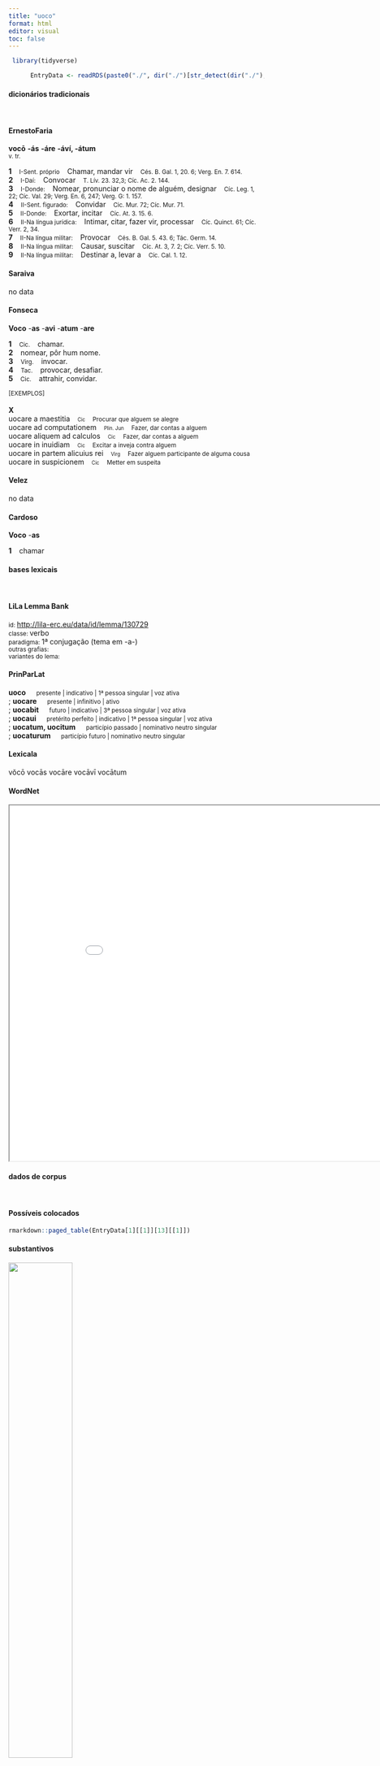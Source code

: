 ```yaml
---
title: "uoco"
format: html
editor: visual
toc: false
---
```



```r
 library(tidyverse) 

      EntryData <- readRDS(paste0("./", dir("./")[str_detect(dir("./"), "_xx117-111-99-111xx_.rds")]))

```


#### dicionários tradicionais

&emsp;




::: panel-tabset

#### ErnestoFaria

<b>vocō</b> <b>-ás</b> <b>-áre</b> <b>-áví, -átum</b> <br> <small>v. tr.</small> <br> <small></small>   <p> <b>1</b> &ensp; <small>I-Sent. próprio</small> &ensp; Chamar, mandar vir &ensp; <small>Cés. B. Gal. 1, 20. 6; Verg. En. 7. 614.</small> <br> <b>2</b> &ensp; <small>I-Daí:</small> &ensp; Convocar &ensp; <small>T. Lív. 23. 32,3; Cíc. Ac. 2. 144.</small> <br> <b>3</b> &ensp; <small>I-Donde:</small> &ensp; Nomear, pronunciar o nome de alguém, designar &ensp; <small>Cíc. Leg. 1, 22; Cíc. Val. 29; Verg. En. 6, 247; Verg. G: 1. 157.</small> <br> <b>4</b> &ensp; <small>II-Sent. figurado:</small> &ensp; Convidar &ensp; <small>Cic. Mur. 72; Cíc. Mur. 71.</small> <br> <b>5</b> &ensp; <small>II-Donde:</small> &ensp; Exortar, incitar &ensp; <small>Cíc. At. 3. 15. 6.</small> <br> <b>6</b> &ensp; <small>II-Na língua jurídica:</small> &ensp; Intimar, citar, fazer vir, processar &ensp; <small>Cíc. Quinct. 61; Cíc. Verr. 2, 34.</small> <br> <b>7</b> &ensp; <small>II-Na língua militar:</small> &ensp; Provocar &ensp; <small>Cés. B. Gal. 5. 43. 6; Tác. Germ. 14.</small> <br> <b>8</b> &ensp; <small>II-Na língua militar:</small> &ensp; Causar, suscitar &ensp; <small>Cíc. At. 3, 7. 2; Cíc. Verr. 5. 10.</small> <br> <b>9</b> &ensp; <small>II-Na língua militar:</small> &ensp; Destinar a, levar a &ensp; <small>Cíc. Cal. 1. 12.</small> </p>




#### Saraiva

no data




#### Fonseca

<b>Voco</b> -<b>as</b> -<b>avi</b> -<b>atum</b> -<b>are</b>   <p> <b>1</b> &ensp; <small>Cic.</small> &ensp; chamar. <br> <b>2</b> &ensp; nomear, pôr hum nome. <br> <b>3</b> &ensp; <small>Virg.</small> &ensp; invocar. <br> <b>4</b> &ensp; <small>Tac.</small> &ensp; provocar, desafiar. <br> <b>5</b> &ensp; <small>Cic.</small> &ensp; attrahir, convidar. </p>   <p><small>[EXEMPLOS]</small><br> <br><b>X</b><br>uocare a maestitia &ensp; <small><small>Cic</small></small> &ensp; <small>Procurar que alguem se alegre</small> <br> uocare ad computationem &ensp; <small><small>Plin. Jun</small></small> &ensp; <small>Fazer, dar contas a alguem</small> <br> uocare aliquem ad calculos &ensp; <small><small>Cic</small></small> &ensp; <small>Fazer, dar contas a alguem</small> <br> uocare in inuidiam &ensp; <small><small>Cic</small></small> &ensp; <small>Excitar a inveja contra alguem</small> <br> uocare in partem alicuius rei &ensp; <small><small>Virg</small></small> &ensp; <small>Fazer alguem participante de alguma cousa</small> <br> uocare in suspicionem &ensp; <small><small>Cic</small></small> &ensp; <small>Metter em suspeita</small> </p>




#### Velez

no data




#### Cardoso

<b>Voco</b> -<b>as</b>   <p> <b>1</b> &ensp; chamar </p>


:::



#### bases lexicais

&emsp;






::: panel-tabset

#### LiLa Lemma Bank

<small> id: </small> <a href=' http://lila-erc.eu/data/id/lemma/130729 ' target="_blank"> http://lila-erc.eu/data/id/lemma/130729 </a> <br>
<small> classe: </small> verbo    <br>
<small> paradigma: </small> 1ª conjugação (tema em -a-) <br>
<small> outras grafias: </small>  <br>
<small> variantes do lema: </small>  <br>





#### PrinParLat

<b> uoco </b>&emsp;<small> presente | indicativo | 1ª pessoa singular | voz ativa </small><br>
; <b> uocare </b>&emsp;<small> presente | infinitivo | ativo </small><br>
; <b> uocabit </b>&emsp;<small> futuro | indicativo | 3ª pessoa singular | voz ativa </small><br>
; <b> uocaui </b>&emsp;<small> pretérito perfeito | indicativo | 1ª pessoa singular | voz ativa </small><br>
; <b> uocatum, uocitum </b>&emsp;<small> particípio passado | nominativo neutro singular </small><br>
; <b> uocaturum </b>&emsp;<small> particípio futuro | nominativo neutro singular </small><br>





#### Lexicala

vŏcō 
 vocās 
 vocāre 
 vocāvī 
 vocātum




#### WordNet

<iframe width='900' height='700' src='Media/Tree__xx117-111-99-111xx__sem_type_lexemes_pt.html'>

</iframe>


:::



#### dados de corpus

&emsp;




::: panel-tabset

#### Possíveis colocados

```r

rmarkdown::paged_table(EntryData[1][[1]][13][[1]])

```


#### substantivos

![](./Media/wordcloud__xx117-111-99-111xx__BY_collocate_scoreSUBST.webp){width=50% fig-alt='This chart plots collocate by scoreSUBST, for the headword uoco here are all the values plotted: collocate: iudicium; scoreSUBST: 3. collocate: iubeo; scoreSUBST: 0. collocate: sui; scoreSUBST: 0'}




#### adjetivos

![](./Media/wordcloud__xx117-111-99-111xx__BY_collocate_scoreADJ.webp){width=50% fig-alt='This chart plots collocate by scoreADJ, for the headword uoco here are all the values plotted: collocate: iudicium; scoreADJ: 0. collocate: iubeo; scoreADJ: 0. collocate: sui; scoreADJ: 0'}




#### verbos

![](./Media/wordcloud__xx117-111-99-111xx__BY_collocate_scoreVERBO.webp){width=50% fig-alt='This chart plots collocate by scoreVERBO, for the headword uoco here are all the values plotted: collocate: iudicium; scoreVERBO: 0. collocate: iubeo; scoreVERBO: 2. collocate: sui; scoreVERBO: 0'}




#### advérbios

![](./Media/wordcloud__xx117-111-99-111xx__BY_collocate_scoreADV.webp){width=50% fig-alt='This chart plots collocate by scoreADV, for the headword uoco here are all the values plotted: collocate: iudicium; scoreADV: 0. collocate: iubeo; scoreADV: 0. collocate: sui; scoreADV: 0'}




#### preposições e conjunções

![](./Media/wordcloud__xx117-111-99-111xx__BY_collocate_scoreFUNC.webp){width=50% fig-alt='This chart plots collocate by scoreFUNC, for the headword uoco here are all the values plotted: collocate: iudicium; scoreFUNC: 0. collocate: iubeo; scoreFUNC: 0. collocate: sui; scoreFUNC: 0'}


:::



::: panel-tabset

#### ExemplosTraduzidos

<p> amicum enim nostrum in iudicium <b>uocabas</b> <br> <small> Cic.Ver.2.4.25.19 <br> “Pois chamavas a julgamento um amigo nosso.” <small> [JDD] </small> </small> </p>
; <p> armis enim gesta numquam profecto in iudicium <b>uocabuntur</b> <br> <small> Cic.Phil.1.21.6 <br> Pois as coisas feitas pelas armas nunca, sem dúvida, serão chamadas em juízo. <small> [JDD] </small> </small> </p>
; <p> M. uero Caelius cur in hoc iudicium <b>uocatur</b> <br> <small> Cic.Cael.72 <br> Por que, porém, Marco Célio é citado para este julgamento? <small> [JDD] </small> </small> </p>
; <p> quidam ita finiunt bonum est quod inuitat animos quod ad se <b>uocat</b> <br> <small> Sen.Ep.118.8 <br> Certos o definem assim: “O bem é o que convida os espíritos, o que os chama para si”. <small> [JDD] </small> </small> </p>
; <p> tum se Milo continuit et P. Clodium in iudicium bis ad uim numquam <b>uocauit</b> <br> <small> Cic.Mil.40 <br> Então Milão se conteve e chamou duas veze Públio Clódio a julgamento, nunca à violência. <small> [JDD] </small> </small> </p>
; <p> an hic si sese isti uitae dedidisset consularem hominem admodum adulescens in iudicium <b>uocauisset</b> <br> <small> Cic.Cael.47 <br> Por acaso este, se tivesse se dedicado a essa vida, teria, ainda muito jovem, chamado em juízo um ex-cônsul? <small> [JDD] </small> </small> </p>
; <p> igitur confirmato animo <b>uocari</b> ad sese iubet Lentulum Cethegum Statilium Gabinium itemque Caeparium Terracinensem qui in Apuliam ad concitanda seruitia proficisci parabat <br> <small> Sal.Cat.46.3 <br> Então, com seu espírito restabelecido, ordena que sejam chamados até ele Lêntulo, Cetego, Estatílio, Gabínio e também Cepário de Tarracina. Este se dispunha a partir para Apúlia para sublevar os escravos. <small> [JDD] </small> </small> </p>





#### Frequência por autor

![](./Media/barchart__xx117-111-99-111xx__lemma_BY_author_Frequencies.webp){width=50% fig-alt='This charts plots the frequency of lemma by author_Frequencies. The Suetonius subcorpus registers the highest normalized frequency, with the value of 22.05 and an absolute frequency of 2. The Ovidius subcorpus follows, with a normalized frequency of 12.01 and an absolute frequency of 7. the subcorpus with the least normalized frequency is Caesar with the normalized value of 0.76 and an absolute freqeuncy of 2. here are all the values: subcorpus: Caesar ; normalized frequency: 2 ; absolute frequency: 0.755344059218974. subcorpus: Cicero ; normalized frequency: 85 ; absolute frequency: 5.29515835638285. subcorpus: Horatius ; normalized frequency: 7 ; absolute frequency: 6.21614421454578. subcorpus: Ovidius ; normalized frequency: 7 ; absolute frequency: 12.0109814687714. subcorpus: Phaedrus ; normalized frequency: 1 ; absolute frequency: 1.5181417944436. subcorpus: Sallustius ; normalized frequency: 4 ; absolute frequency: 3.71023096187738. subcorpus: Seneca ; normalized frequency: 26 ; absolute frequency: 4.8524663593438. subcorpus: Suetonius ; normalized frequency: 2 ; absolute frequency: 22.0507166482911. subcorpus: Tacitus ; normalized frequency: 1 ; absolute frequency: 3.43288705801579. subcorpus: Vergilius ; normalized frequency: 5 ; absolute frequency: 9.65250965250965. subcorpus: Hieronymus ; normalized frequency: 4 ; absolute frequency: 8.98674455178612'}




#### Frequência por gênero

![](./Media/barchart__xx117-111-99-111xx__lemma_BY_genre_Frequencies.webp){width=50% fig-alt='This charts plots the frequency of lemma by genre_Frequencies. The Poesia.trágica subcorpus registers the highest normalized frequency, with the value of 10.42 and an absolute frequency of 12. The Poesia.trágica subcorpus follows, with a normalized frequency of 10.42 and an absolute frequency of 12. the subcorpus with the least normalized frequency is Prosa.histórica with the normalized value of 2.19 and an absolute freqeuncy of 9. here are all the values: subcorpus: Prosa.histórica ; normalized frequency: 9 ; absolute frequency: 2.1909004600891. subcorpus: Prosa.filosófica ; normalized frequency: 19 ; absolute frequency: 3.13009670351395. subcorpus: Prosa.oratória ; normalized frequency: 68 ; absolute frequency: 6.52885658598408. subcorpus: Prosa.epistolográfica ; normalized frequency: 12 ; absolute frequency: 3.1797344921699. subcorpus: Poesia.lírica ; normalized frequency: 8 ; absolute frequency: 6.73004122150248. subcorpus: Poesia.didática ; normalized frequency: 7 ; absolute frequency: 5.93773856985325. subcorpus: Poesia.trágica ; normalized frequency: 12 ; absolute frequency: 10.4239054899236. subcorpus: Poesia.épica ; normalized frequency: 5 ; absolute frequency: 9.65250965250965. subcorpus: Prosa.ficcional ; normalized frequency: 4 ; absolute frequency: 8.98674455178612'}




#### Frequência por século

![](./Media/barchart__xx117-111-99-111xx__lemma_BY_period_Frequencies.webp){width=50% fig-alt='This charts plots the frequency of lemma by period_Frequencies. The IV.d.C. subcorpus registers the highest normalized frequency, with the value of 8.99 and an absolute frequency of 4. The II.d.C. subcorpus follows, with a normalized frequency of 7.85 and an absolute frequency of 3. the subcorpus with the least normalized frequency is I.a.C. with the normalized value of 4.84 and an absolute freqeuncy of 104. here are all the values: subcorpus: I.a.C. ; normalized frequency: 104 ; absolute frequency: 4.84058645566674. subcorpus: I.d.C. ; normalized frequency: 33 ; absolute frequency: 5.04818724185406. subcorpus: II.d.C. ; normalized frequency: 3 ; absolute frequency: 7.85340314136126. subcorpus: IV.d.C. ; normalized frequency: 4 ; absolute frequency: 8.98674455178612'}


:::

